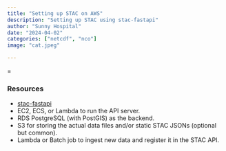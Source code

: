 ```yaml
---
title: "Setting up STAC on AWS"
description: "Setting up STAC using stac-fastapi"
author: "Sunny Hospital"
date: "2024-04-02"
categories: ["netcdf", "nco"]
image: "cat.jpeg"

---
```

=


### Resources

* [stac-fastapi](https://stac-utils.github.io/stac-fastapi/)
* EC2, ECS, or Lambda to run the API server.
* RDS PostgreSQL (with PostGIS) as the backend.
* S3 for storing the actual data files and/or static STAC JSONs (optional but common).
* Lambda or Batch job to ingest new data and register it in the STAC API.


``` 


```


